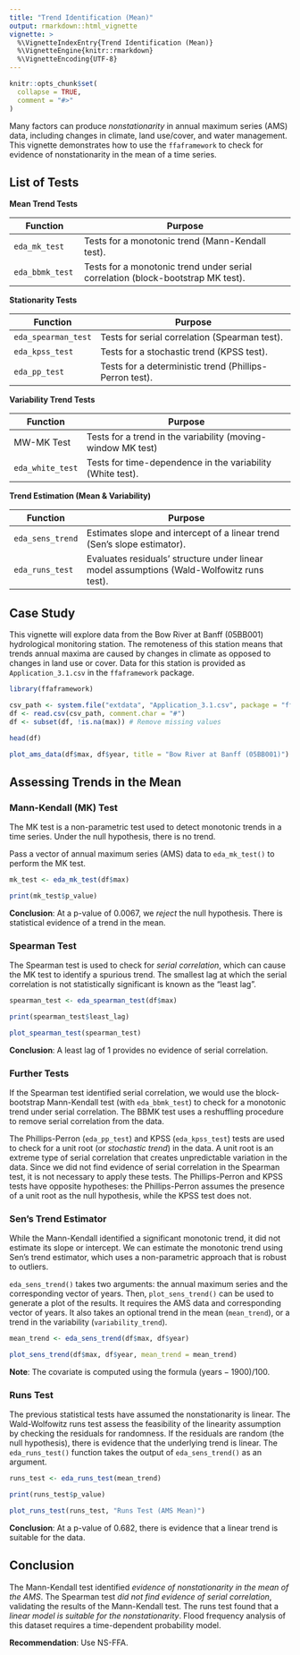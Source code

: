 ```yaml
---
title: "Trend Identification (Mean)"
output: rmarkdown::html_vignette
vignette: >
  %\VignetteIndexEntry{Trend Identification (Mean)}
  %\VignetteEngine{knitr::rmarkdown}
  %\VignetteEncoding{UTF-8}
---
```


```r
knitr::opts_chunk$set(
  collapse = TRUE,
  comment = "#>"
)
```

Many factors can produce *nonstationarity* in annual maximum series (AMS) data, including changes in climate, land use/cover, and water management.
This vignette demonstrates how to use the `ffaframework` to check for evidence of nonstationarity in the mean of a time series.

## List of Tests

**Mean Trend Tests**

| Function            | Purpose                                                       |
|---------------------|---------------------------------------------------------------|
| `eda_mk_test`       | Tests for a monotonic trend (Mann-Kendall test).                   |
| `eda_bbmk_test`     | Tests for a monotonic trend under serial correlation (block-bootstrap MK test). |

 **Stationarity Tests**

| Function            | Purpose                                                       |
|---------------------|---------------------------------------------------------------|
| `eda_spearman_test` | Tests for serial correlation (Spearman test).                                 |
| `eda_kpss_test`     | Tests for a stochastic trend (KPSS test). |
| `eda_pp_test`       | Tests for a deterministic trend (Phillips-Perron test). |

**Variability Trend Tests**

| Function            | Purpose                                                       |
|---------------------|---------------------------------------------------------------|
| MW-MK Test           | Tests for a trend in the variability (moving-window MK test)                            |
| `eda_white_test`    | Tests for time-dependence in the variability (White test).   |

**Trend Estimation (Mean & Variability)**

| Function            | Purpose                                                       |
|---------------------|---------------------------------------------------------------|
| `eda_sens_trend`    | Estimates slope and intercept of a linear trend (Sen's slope estimator).|
| `eda_runs_test`     | Evaluates residuals' structure under linear model assumptions (Wald-Wolfowitz runs test).  |

## Case Study 

This vignette will explore data from the Bow River at Banff (05BB001) hydrological monitoring station.
The remoteness of this station means that trends annual maxima are caused by changes in climate as opposed to changes in land use or cover.
Data for this station is provided as `Application_3.1.csv` in the `ffaframework` package.

```r
library(ffaframework)

csv_path <- system.file("extdata", "Application_3.1.csv", package = "ffaframework")
df <- read.csv(csv_path, comment.char = "#")
df <- subset(df, !is.na(max)) # Remove missing values

head(df)

plot_ams_data(df$max, df$year, title = "Bow River at Banff (05BB001)")
```

## Assessing Trends in the Mean

### Mann-Kendall (MK) Test

The MK test is a non-parametric test used to detect monotonic trends in a time series.
Under the null hypothesis, there is no trend.

Pass a vector of annual maximum series (AMS) data to `eda_mk_test()` to perform the MK test. 

```r
mk_test <- eda_mk_test(df$max)

print(mk_test$p_value)
```

**Conclusion**: At a p-value of $0.0067$, we *reject* the null hypothesis. 
There is statistical evidence of a trend in the mean.

### Spearman Test

The Spearman test is used to check for *serial correlation*, which can cause the MK test to identify a spurious trend.
The smallest lag at which the serial correlation is not statistically significant is known as the "least lag". 

```r
spearman_test <- eda_spearman_test(df$max)

print(spearman_test$least_lag)

plot_spearman_test(spearman_test)
```

**Conclusion**: A least lag of 1 provides no evidence of serial correlation.

### Further Tests 

If the Spearman test identified serial correlation, we would use the block-bootstrap Mann-Kendall test (with `eda_bbmk_test`) to check for a monotonic trend under serial correlation.
The BBMK test uses a reshuffling procedure to remove serial correlation from the data.

The Phillips-Perron (`eda_pp_test`) and KPSS (`eda_kpss_test`) tests are used to check for a unit root (or *stochastic trend*) in the data.
A unit root is an extreme type of serial correlation that creates unpredictable variation in the data.
Since we did not find evidence of serial correlation in the Spearman test, it is not necessary to apply these tests.
The Phillips-Perron and KPSS tests have opposite hypotheses: the Phillips-Perron assumes the presence of a unit root as the null hypothesis, while the KPSS test does not.

### Sen's Trend Estimator

While the Mann-Kendall identified a significant monotonic trend, it did not estimate its slope or intercept.
We can estimate the monotonic trend using Sen's trend estimator, which uses a non-parametric approach that is robust to outliers.

`eda_sens_trend()` takes two arguments: the annual maximum series and the corresponding vector of years.
Then, `plot_sens_trend()` can be used to generate a plot of the results. It requires the AMS data and corresponding vector of years. 
It also takes an optional trend in the mean (`mean_trend`), or a trend in the variability (`variability_trend`).

```r
mean_trend <- eda_sens_trend(df$max, df$year)

plot_sens_trend(df$max, df$year, mean_trend = mean_trend)
```

**Note**: The covariate is computed using the formula $(\text{years} - 1900) / 100$.

### Runs Test

The previous statistical tests have assumed the nonstationarity is linear.
The Wald-Wolfowitz runs test assess the feasibility of the linearity assumption by checking the residuals for randomness.
If the residuals are random (the null hypothesis), there is evidence that the underlying trend is linear.
The `eda_runs_test()` function takes the output of `eda_sens_trend()` as an argument.

```r
runs_test <- eda_runs_test(mean_trend)

print(runs_test$p_value)

plot_runs_test(runs_test, "Runs Test (AMS Mean)")
```

**Conclusion**: At a p-value of $0.682$, there is evidence that a linear trend is suitable for the data.

## Conclusion

The Mann-Kendall test identified *evidence of nonstationarity in the mean of the AMS*.
The Spearman test *did not find evidence of serial correlation*, validating the results of the Mann-Kendall test.
The runs test found that a *linear model is suitable for the nonstationarity*.
Flood frequency analysis of this dataset requires a time-dependent probability model.

**Recommendation**: Use NS-FFA.

